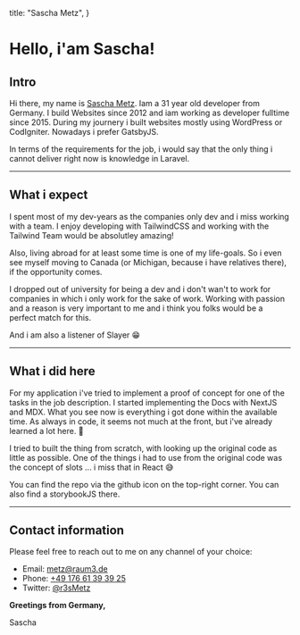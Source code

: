 
  title: "Sascha Metz",
}

# Hello, i'am Sascha!

<h2 className="anchor-only">Intro</h2>

Hi there, my name is <a target="_blank" href="https://twitter.com/r3sMetz">Sascha Metz</a>. Iam a 31 year old developer from Germany.
I build Websites since 2012 and iam working as developer fulltime since 2015. During my journery i built websites mostly using WordPress or CodIgniter.
Nowadays i prefer GatsbyJS.

In terms of the requirements for the job, i would say that the only thing i cannot deliver right now is knowledge in Laravel.

---

## What i expect

I spent most of my dev-years as the companies only dev and i miss working with a team.
I enjoy developing with TailwindCSS and working with the Tailwind Team would be absolutley amazing!

Also, living abroad for at least some time is one of my life-goals. So i even see myself moving to Canada (or Michigan, because i have relatives there), if the opportunity comes.

I dropped out of university for being a dev and i don't wan't to work for companies in which i only work for the sake of work.
Working with passion and a reason is very important to me and i think you folks would be a perfect match for this.

And i am also a listener of Slayer 😁

---

## What i did here

For my application i've tried to implement a proof of concept for one of the tasks in the job description. I started implementing the Docs with NextJS and MDX.
What you see now is everything i got done within the available time. As always in code, it seems not much at the front, but i've already learned a lot here. 🙂

I tried to built the thing from scratch, with looking up the original code as little as possible. One of the things i had to use from the original code was the concept of slots ... i miss that in React 😅

You can find the repo via the github icon on the top-right corner. You can also find a storybookJS there.

---

## Contact information

Please feel free to reach out to me on any channel of your choice:

- Email: [metz@raum3.de](mailto:metz@raum3.de)
- Phone: [+49 176 61 39 39 25](tel:+4917661393925)
- Twitter: [@r3sMetz](https://twitter.com/r3sMetz)

**Greetings from Germany,**

Sascha
